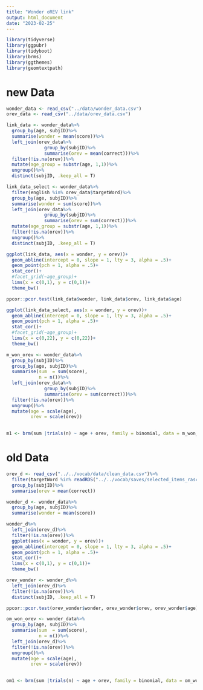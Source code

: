 ```yaml
---
title: "Wonder oREV link"
output: html_document
date: "2023-02-25"
---
```


```r
library(tidyverse)
library(ggpubr)
library(tidyboot)
library(brms)
library(ggthemes)
library(geomtextpath)
```

# new Data

```r

wonder_data <- read_csv("../data/wonder_data.csv")
orev_data <- read_csv("../data/orev_data.csv")

link_data <- wonder_data%>%
  group_by(age, subjID)%>%
  summarise(wonder = mean(score))%>%
  left_join(orev_data%>%
              group_by(subjID)%>%
              summarise(orev = mean(correct)))%>%
  filter(!is.na(orev))%>%
  mutate(age_group = substr(age, 1,1))%>%
  ungroup()%>%
  distinct(subjID, .keep_all = T)

link_data_select <- wonder_data%>%
  filter(english %in% orev_data$targetWord)%>%
  group_by(age, subjID)%>%
  summarise(wonder = sum(score))%>%
  left_join(orev_data%>%
              group_by(subjID)%>%
              summarise(orev = sum(correct)))%>%
  mutate(age_group = substr(age, 1,1))%>%
  filter(!is.na(orev))%>%
  ungroup()%>%
  distinct(subjID, .keep_all = T)

```

```r
ggplot(link_data, aes(x = wonder, y = orev))+
  geom_abline(intercept = 0, slope = 1, lty = 3, alpha = .5)+
  geom_point(pch = 1, alpha = .5)+
  stat_cor()+
  #facet_grid(~age_group)+
  lims(x = c(0,1), y = c(0,1))+
  theme_bw()
```
```r
ppcor::pcor.test(link_data$wonder, link_data$orev, link_data$age)
```


```r
ggplot(link_data_select, aes(x = wonder, y = orev))+
  geom_abline(intercept = 0, slope = 1, lty = 3, alpha = .5)+
  geom_point(pch = 1, alpha = .5)+
  stat_cor()+
  #facet_grid(~age_group)+
  lims(x = c(0,22), y = c(0,22))+
  theme_bw()
```

```r
m_won_orev <- wonder_data%>%
  group_by(subjID)%>%
  group_by(age, subjID)%>%
  summarise(sum  = sum(score),
            n = n())%>%
  left_join(orev_data%>%
              group_by(subjID)%>%
              summarise(orev = sum(correct)))%>%
  filter(!is.na(orev))%>%
  ungroup()%>%
  mutate(age = scale(age),
         orev = scale(orev))
  

m1 <- brm(sum |trials(n) ~ age + orev, family = binomial, data = m_won_orev, chains = 4, cores = 4)
```


# old Data

```r
orev_d <- read_csv("../../vocab/data/clean_data.csv")%>%
  filter(targetWord %in% readRDS("../../vocab/saves/selected_items_rasch.rds"))%>%
  group_by(subjID)%>%
  summarise(orev = mean(correct))

wonder_d <- wonder_data%>%
  group_by(age, subjID)%>%
  summarise(wonder = mean(score))

wonder_d%>%
  left_join(orev_d)%>%
  filter(!is.na(orev))%>%
  ggplot(aes(x = wonder, y = orev))+
  geom_abline(intercept = 0, slope = 1, lty = 3, alpha = .5)+
  geom_point(pch = 1, alpha = .5)+
  stat_cor()+
  lims(x = c(0,1), y = c(0,1))+
  theme_bw()

orev_wonder <- wonder_d%>%
  left_join(orev_d)%>%
  filter(!is.na(orev))%>%
  distinct(subjID, .keep_all = T)

ppcor::pcor.test(orev_wonder$wonder, orev_wonder$orev, orev_wonder$age)

om_won_orev <- wonder_data%>%
  group_by(age, subjID)%>%
  summarise(sum  = sum(score),
            n = n())%>%
  left_join(orev_d)%>%
  filter(!is.na(orev))%>%
  ungroup()%>%
  mutate(age = scale(age),
         orev = scale(orev))
  

om1 <- brm(sum |trials(n) ~ age + orev, family = binomial, data = om_won_orev, chains = 4, cores = 4)
```